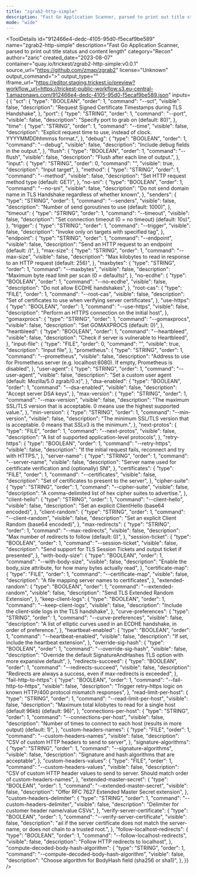 ```yaml
---
title: "zgrab2-http-simple"
description: "Fast Go Application Scanner, parsed to print out title status and content length"
mode: "wide"
---
```



<ToolDetails
  id="912466e4-dedc-4105-95d0-f5ecaf9be589"
  name="zgrab2-http-simple"
  description="Fast Go Application Scanner, parsed to print out title status and content length"
  category="Recon"
  author="zaric"
  created_date="2023-08-07"
  container="quay.io/trickest/zgrab2-http-simple:v0.0.1"
  source_url="https://github.com/zmap/zgrab2"
  license="Unknown"
  output_command=">"
  output_type=""
  iframe_url="https://editor.staging.trickest.io/preview?workflow_url=https://trickest-public-workflow.s3.eu-central-1.amazonaws.com/912466e4-dedc-4105-95d0-f5ecaf9be589.json"
  inputs={ {
  "sct": {
    "type": "BOOLEAN",
    "order": 1,
    "command": "--sct",
    "visible": false,
    "description": "Request Signed Certificate Timestamps during TLS Handshake",
  },
  "port": {
    "type": "STRING",
    "order": 1,
    "command": "--port",
    "visible": false,
    "description": "Specify port to grab on (default: 80)",
  },
  "time": {
    "type": "STRING",
    "order": 1,
    "command": "--time",
    "visible": false,
    "description": "Explicit request time to use, instead of clock. YYYYMMDDhhmmss format.",
  },
  "debug": {
    "type": "BOOLEAN",
    "order": 1,
    "command": "--debug",
    "visible": false,
    "description": "Include debug fields in the output.",
  },
  "flush": {
    "type": "BOOLEAN",
    "order": 1,
    "command": "--flush",
    "visible": false,
    "description": "Flush after each line of output.",
  },
  "input": {
    "type": "STRING",
    "order": 0,
    "command": "",
    "visible": true,
    "description": "Input target",
  },
  "method": {
    "type": "STRING",
    "order": 1,
    "command": "--method",
    "visible": false,
    "description": "Set HTTP request method type (default: GET)",
  },
  "no-sni": {
    "type": "BOOLEAN",
    "order": 1,
    "command": "--no-sni",
    "visible": false,
    "description": "Do not send domain name in TLS Handshake regardless of whether known",
  },
  "senders": {
    "type": "STRING",
    "order": 1,
    "command": "--senders",
    "visible": false,
    "description": "Number of send goroutines to use (default: 1000)",
  },
  "timeout": {
    "type": "STRING",
    "order": 1,
    "command": "--timeout",
    "visible": false,
    "description": "Set connection timeout (0 = no timeout) (default: 10s)",
  },
  "trigger": {
    "type": "STRING",
    "order": 1,
    "command": "--trigger",
    "visible": false,
    "description": "Invoke only on targets with specified tag",
  },
  "endpoint": {
    "type": "STRING",
    "order": 1,
    "command": "--endpoint",
    "visible": false,
    "description": "Send an HTTP request to an endpoint (default: /)",
  },
  "max-size": {
    "type": "STRING",
    "order": 1,
    "command": "--max-size",
    "visible": false,
    "description": "Max kilobytes to read in response to an HTTP request (default: 256)",
  },
  "maxbytes": {
    "type": "STRING",
    "order": 1,
    "command": "--maxbytes",
    "visible": false,
    "description": "Maximum byte read limit per scan (0 = defaults)",
  },
  "no-ecdhe": {
    "type": "BOOLEAN",
    "order": 1,
    "command": "--no-ecdhe",
    "visible": false,
    "description": "Do not allow ECDHE handshakes",
  },
  "root-cas": {
    "type": "FILE",
    "order": 1,
    "command": "--root-cas",
    "visible": false,
    "description": "Set of certificates to use when verifying server certificates",
  },
  "use-https": {
    "type": "BOOLEAN",
    "order": 1,
    "command": "--use-https",
    "visible": false,
    "description": "Perform an HTTPS connection on the initial host",
  },
  "gomaxprocs": {
    "type": "STRING",
    "order": 1,
    "command": "--gomaxprocs",
    "visible": false,
    "description": "Set GOMAXPROCS (default: 0)",
  },
  "heartbleed": {
    "type": "BOOLEAN",
    "order": 1,
    "command": "--heartbleed",
    "visible": false,
    "description": "Check if server is vulnerable to Heartbleed",
  },
  "input-file": {
    "type": "FILE",
    "order": 0,
    "command": "",
    "visible": true,
    "description": "Input file",
  },
  "prometheus": {
    "type": "STRING",
    "order": 1,
    "command": "--prometheus",
    "visible": false,
    "description": "Address to use for Prometheus server (e.g. localhost:8080). If empty, Prometheus is disabled",
  },
  "user-agent": {
    "type": "STRING",
    "order": 1,
    "command": "--user-agent",
    "visible": false,
    "description": "Set a custom user agent (default: Mozilla/5.0 zgrab/0.x)",
  },
  "dsa-enabled": {
    "type": "BOOLEAN",
    "order": 1,
    "command": "--dsa-enabled",
    "visible": false,
    "description": "Accept server DSA keys",
  },
  "max-version": {
    "type": "STRING",
    "order": 1,
    "command": "--max-version",
    "visible": false,
    "description": "The maximum SSL/TLS version that is acceptable. 0 means use the highest supported value.",
  },
  "min-version": {
    "type": "STRING",
    "order": 1,
    "command": "--min-version",
    "visible": false,
    "description": "The minimum SSL/TLS version that is acceptable. 0 means that SSLv3 is the minimum.",
  },
  "next-protos": {
    "type": "FILE",
    "order": 1,
    "command": "--next-protos",
    "visible": false,
    "description": "A list of supported application-level protocols",
  },
  "retry-https": {
    "type": "BOOLEAN",
    "order": 1,
    "command": "--retry-https",
    "visible": false,
    "description": "If the initial request fails, reconnect and try with HTTPS.",
  },
  "server-name": {
    "type": "STRING",
    "order": 1,
    "command": "--server-name",
    "visible": false,
    "description": "Server name used for certificate verification and (optionally) SNI",
  },
  "certificates": {
    "type": "FILE",
    "order": 1,
    "command": "--certificates",
    "visible": false,
    "description": "Set of certificates to present to the server",
  },
  "cipher-suite": {
    "type": "STRING",
    "order": 1,
    "command": "--cipher-suite",
    "visible": false,
    "description": "A comma-delimited list of hex cipher suites to advertise.",
  },
  "client-hello": {
    "type": "STRING",
    "order": 1,
    "command": "--client-hello",
    "visible": false,
    "description": "Set an explicit ClientHello (base64 encoded)",
  },
  "client-random": {
    "type": "STRING",
    "order": 1,
    "command": "--client-random",
    "visible": false,
    "description": "Set an explicit Client Random (base64 encoded)",
  },
  "max-redirects": {
    "type": "STRING",
    "order": 1,
    "command": "--max-redirects",
    "visible": false,
    "description": "Max number of redirects to follow (default: 0)",
  },
  "session-ticket": {
    "type": "BOOLEAN",
    "order": 1,
    "command": "--session-ticket",
    "visible": false,
    "description": "Send support for TLS Session Tickets and output ticket if presented",
  },
  "with-body-size": {
    "type": "BOOLEAN",
    "order": 1,
    "command": "--with-body-size",
    "visible": false,
    "description": "Enable the body_size attribute, for how many bytes actually read",
  },
  "certificate-map": {
    "type": "FILE",
    "order": 1,
    "command": "--certificate-map",
    "visible": false,
    "description": "A file mapping server names to certificates",
  },
  "extended-random": {
    "type": "BOOLEAN",
    "order": 1,
    "command": "--extended-random",
    "visible": false,
    "description": "Send TLS Extended Random Extension",
  },
  "keep-client-logs": {
    "type": "BOOLEAN",
    "order": 1,
    "command": "--keep-client-logs",
    "visible": false,
    "description": "Include the client-side logs in the TLS handshake",
  },
  "curve-preferences": {
    "type": "STRING",
    "order": 1,
    "command": "--curve-preferences",
    "visible": false,
    "description": "A list of elliptic curves used in an ECDHE handshake, in order of preference.",
  },
  "heartbeat-enabled": {
    "type": "BOOLEAN",
    "order": 1,
    "command": "--heartbeat-enabled",
    "visible": false,
    "description": "If set, include the heartbeat extension",
  },
  "override-sig-hash": {
    "type": "BOOLEAN",
    "order": 1,
    "command": "--override-sig-hash",
    "visible": false,
    "description": "Override the default SignatureAndHashes TLS option with more expansive default",
  },
  "redirects-succeed": {
    "type": "BOOLEAN",
    "order": 1,
    "command": "--redirects-succeed",
    "visible": false,
    "description": "Redirects are always a success, even if max-redirects is exceeded",
  },
  "fail-http-to-https": {
    "type": "BOOLEAN",
    "order": 1,
    "command": "--fail-http-to-https",
    "visible": false,
    "description": "Trigger retry-https logic on known HTTP/400 protocol mismatch responses",
  },
  "read-limit-per-host": {
    "type": "STRING",
    "order": 1,
    "command": "--read-limit-per-host",
    "visible": false,
    "description": "Maximum total kilobytes to read for a single host (default 96kb) (default: 96)",
  },
  "connections-per-host": {
    "type": "STRING",
    "order": 1,
    "command": "--connections-per-host",
    "visible": false,
    "description": "Number of times to connect to each host (results in more output) (default: 1)",
  },
  "custom-headers-names": {
    "type": "FILE",
    "order": 1,
    "command": "--custom-headers-names",
    "visible": false,
    "description": "CSV of custom HTTP headers to send to server",
  },
  "signature-algorithms": {
    "type": "STRING",
    "order": 1,
    "command": "--signature-algorithms",
    "visible": false,
    "description": "Signature and hash algorithms that are acceptable",
  },
  "custom-headers-values": {
    "type": "FILE",
    "order": 1,
    "command": "--custom-headers-values",
    "visible": false,
    "description": "CSV of custom HTTP header values to send to server. Should match order of custom-headers-names",
  },
  "extended-master-secret": {
    "type": "BOOLEAN",
    "order": 1,
    "command": "--extended-master-secret",
    "visible": false,
    "description": "Offer RFC 7627 Extended Master Secret extension",
  },
  "custom-headers-delimiter": {
    "type": "STRING",
    "order": 1,
    "command": "--custom-headers-delimiter",
    "visible": false,
    "description": "Delimiter for customer header name/value CSVs",
  },
  "verify-server-certificate": {
    "type": "BOOLEAN",
    "order": 1,
    "command": "--verify-server-certificate",
    "visible": false,
    "description": "ail if the server certificate does not match the server-name, or does not chain to a trusted root.",
  },
  "follow-localhost-redirects": {
    "type": "BOOLEAN",
    "order": 1,
    "command": "--follow-localhost-redirects",
    "visible": false,
    "description": "Follow HTTP redirects to localhost",
  },
  "compute-decoded-body-hash-algorithm": {
    "type": "STRING",
    "order": 1,
    "command": "--compute-decoded-body-hash-algorithm",
    "visible": false,
    "description": "Choose algorithm for BodyHash field (sha256 or sha1)",
  },
}}
/>